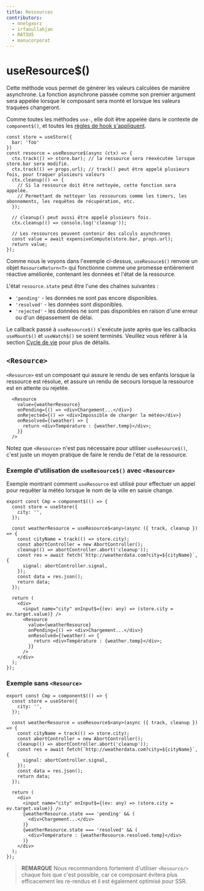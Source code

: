 ```yaml
---
title: Ressources
contributors:
  - nnelgxorz
  - irfanullahjan
  - RATIU5
  - manucorporat
---
```


# useResource$()

Cette méthode vous permet de générer les valeurs calculées de manière asynchrone. La fonction asynchrone passée comme son premier argument sera appelée lorsque le composant sera monté et lorsque les valeurs traquées changeront.

Comme toutes les méthodes `use-`, elle doit être appelée dans le contexte de `component$()`, et toutes les [règles de hook s'appliquent](../../../docs/components/lifecycle/index.mdx#rules).

```tsx
const store = useStore({
  bar: 'foo'
})
const resource = useResource$(async (ctx) => {
  ctx.track(() => store.bar); // la ressource sera réexécutée lorsque store.bar sera modifié.
  ctx.track(() => props.url); // track() peut être appelé plusieurs fois, pour traquer plusieurs valeurs
  ctx.cleanup(() => {
    // Si la ressource doit être nettoyée, cette fonction sera appelée.
    // Permettant de nettoyer les ressources comme les timers, les abonnements, les requêtes de récupération, etc.
  });

  // cleanup() peut aussi être appelé plusieurs fois.
  ctx.cleanup(() => console.log('cleanup'));

  // Les ressources peuvent contenir des calculs asynchrones
  const value = await expensiveCompute(store.bar, props.url);
  return value;
});
```

Comme nous le voyons dans l'exemple ci-dessus, `useResouce$()` renvoie un objet `ResourceReturn<T>` qui fonctionne comme une promesse entièrement réactive améliorée, contenant les données et l'état de la ressource.

L'état `resource.state` peut être l'une des chaînes suivantes :

- `'pending'` - les données ne sont pas encore disponibles.
- `'resolved'` - les données sont disponibles.
- `'rejected'` - les données ne sont pas disponibles en raison d'une erreur ou d'un dépassement de délai.

Le callback passé à `useResource$()` s'exécute juste après que les callbacks `useMount$()` et `useWatch$()` se soient terminés. Veuillez vous référer à la section [Cycle de vie](../lifecycle/index.mdx) pour plus de détails.

## `<Resource>`

`<Resource>` est un composant qui assure le rendu de ses enfants lorsque la ressource est résolue, et assure un rendu de secours lorsque la ressource est en attente ou rejetée.

```tsx
  <Resource
    value={weatherResource}
    onPending={() => <div>Chargement...</div>}
    onRejected={() => <div>Impossible de charger la météo</div>}
    onResolved={(weather) => {
      return <div>Température : {weather.temp}</div>;
    }}
  />
```

Notez que `<Resource>` n'est pas nécessaire pour utiliser `useResource$()`, c'est juste un moyen pratique de faire le rendu de l'état de la ressource.

### Exemple d'utilisation de `useResource$()` avec `<Resource>`

Exemple montrant comment `useResource` est utilisé pour effectuer un appel pour requêter la météo lorsque le nom de la ville en saisie change.

```tsx
export const Cmp = component$(() => {
  const store = useStore({
    city: '',
  });

  const weatherResource = useResource$<any>(async ({ track, cleanup }) => {
    const cityName = track(() => store.city);
    const abortController = new AbortController();
    cleanup(() => abortController.abort('cleanup'));
    const res = await fetch(`http://weatherdata.com?city=${cityName}`, {
      signal: abortController.signal,
    });
    const data = res.json();
    return data;
  });

  return (
    <div>
      <input name="city" onInput$={(ev: any) => (store.city = ev.target.value)} />
      <Resource
        value={weatherResource}
        onPending={() => <div>Chargement...</div>}
        onResolved={(weather) => {
          return <div>Température : {weather.temp}</div>;
        }}
      />
    </div>
  );
});
```


### Exemple sans `<Resource>`

```tsx
export const Cmp = component$(() => {
  const store = useStore({
    city: '',
  });

  const weatherResource = useResource$<any>(async ({ track, cleanup }) => {
    const cityName = track(() => store.city);
    const abortController = new AbortController();
    cleanup(() => abortController.abort('cleanup'));
    const res = await fetch(`http://weatherdata.com?city=${cityName}`, {
      signal: abortController.signal,
    });
    const data = res.json();
    return data;
  });

  return (
    <div>
      <input name="city" onInput$={(ev: any) => (store.city = ev.target.value)} />
      {weatherResource.state === 'pending' && (
        <div>Chargement...</div>
      )}
      {weatherResource.state === 'resolved' && (
        <div>Température : {weatherResource.resolved.temp}</div>
      )}
    </div>
  );
});
```

> **REMARQUE**
> Nous recommandons fortement d'utiliser `<Resource/>` chaque fois que c'est possible, car ce composant évitera plus efficacement les re-rendus et il est également optimisé pour SSR.

